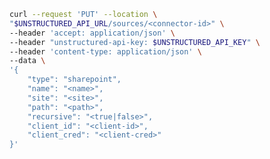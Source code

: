 ```bash REST (Change)
curl --request 'PUT' --location \
"$UNSTRUCTURED_API_URL/sources/<connector-id>" \
--header 'accept: application/json' \
--header "unstructured-api-key: $UNSTRUCTURED_API_KEY" \
--header 'content-type: application/json' \
--data \
'{
    "type": "sharepoint",
    "name": "<name>",
    "site": "<site>",
    "path": "<path>",
    "recursive": "<true|false>",
    "client_id": "<client-id>", 
    "client_cred": "<client-cred>"
}'
```